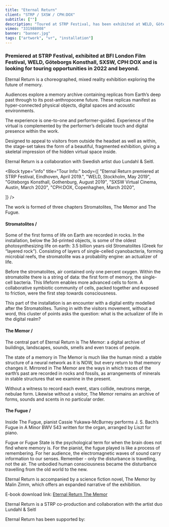 ```yaml
---
title: "Eternal Return"
client: "STRP / SXSW / CPH:DOX"
subtitle: [""]
description: "Toured at STRP Festival, has been exhibited at WELD, Göteborgs Konsthall, SXSW, CPH:DOX  and is looking for touring opportunities in 2020 and 2021."
vimeo: "331988008"
banner: "banner.jpg"
tags: ["artwork", "vr", "installation"]
---
```



### Premiered at STRP Festival, exhibited at BFI London Film Festival, WELD, Göteborgs Konsthall, SXSW, CPH:DOX and is looking for touring opportunities in 2022 and beyond.

Eternal Return is a choreographed, mixed reality exhibition exploring the future of memory.

Audiences explore a memory archive containing replicas from Earth’s deep past through to its post-anthropocene future. These replicas manifest as hyper-connected physical objects, digital spaces and acoustic environments.

The experience is one-to-one and performer-guided. Experience of the virtual is complemented by the performer’s delicate touch and digital presence within the work.

Designed to appeal to visitors from outside the headset as well as within, the stage-set takes the form of a beautiful, fragmented exhibition, giving a skeletal impression of the hidden virtual space inside.

Eternal Return is a collaboration with Swedish artist duo Lundahl & Seitl.

<Block type="info" title="Tour Info:" body={[
"Eternal Return premiered at STRP Festival, Eindhoven, April 2019.",
"WELD, Stockholm, May 2019",
"Göteborgs Konsthall, Gothenburg, August 2019",
"SXSW Virtual Cinema, Austin, March 2020",
"CPH:DOX, Copenhaghen, March 2020",

]} />

<ImageMagic href="eternal-return-01.jpg" />

The work is formed of three chapters Stromatolites, The Memor and The Fugue.

#### Stromatolites /

<ImageMagic href="eternal-return-02.jpg" />
Some of the first forms of life on Earth are recorded in rocks. In the installation,
below the 3d-printed objects, is some of the oldest photosynthesizing life on earth:
3.5 billion years old Stromatolites (Greek for “layered rock”). Consisting of layers
of single-celled cyanobacteria, forming microbial reefs, the stromatolite was a probability
engine: an actualizer of life.

Before the stromatolites, air contained only one percent oxygen. Within the stromatolite there is a string of data: the first form of memory, the single-cell bacteria. This lifeform enables more advanced cells to form. A collaborative symbiotic community of cells, packed together and exposed to friction, were the first step towards consciousness.

This part of the installation is an encounter with a digital entity modelled after the Stromatolites. Tuning in with the visitors movement, without a word, this cluster of points asks the question: what is the actualizer of life in the digital realm?

#### The Memor /

<ImageMagic href="eternal-return-04.jpg" />
The central part of Eternal Return is The Memor: a digital archive of buildings,
landscapes, sounds, smells and even traces of people.

The state of a memory in The Memor is much like the human mind: a stable structure of a neural network as it is NOW, but every return to that memory changes it. Mirrored in The Memor are the ways in which traces of the earth’s past are recorded in rocks and fossils, as arrangements of minerals in stable structures that we examine in the present.

Without a witness to record each event, stars collide, neutrons merge, nebulae form. Likewise without a visitor, The Memor remains an archive of forms, sounds and scents in no particular order.

#### The Fugue /

<ImageMagic href="eternal-return-06.jpg" />
Inside The Fugue, pianist Cassie Yukawa-McBurney performs J. S. Bach’s Fugue in A
Minor BWV 543 written for the organ, arranged by Liszt for piano.

Fugue or Fugue State is the psychological term for when the brain does not find where memory is. For the pianist, the fugue played is like a process of remembering. For her audience, the electromagnetic waves of sound carry information to our senses. Remember - only the disturbance is travelling, not the air. The unbodied human consciousness became the disturbance travelling from the old world to the new.

Eternal Return is accompanied by a science fiction novel, The Memor by Malin Zimm, which offers an expanded narrative of the exhibition.

E-book download link: [Eternal Return The Memor](href="https://s3.eu-west-2.amazonaws.com/154-ls-eternalreturn/PROMO/Eternal_Return_The_Memor_TheBook.pdf")

Eternal Return is a STRP co-production and collaboration with the artist duo Lundahl & Seitl

Eternal Return has been supported by:

<div class="invert">
  <ImageMagic href="eternal-return-sponsorship-logos.jpg" />
</div>
